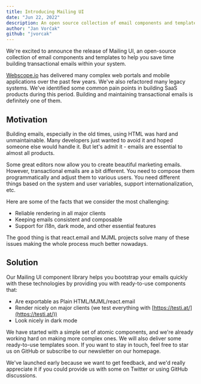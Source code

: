 ```yaml
---
title: Introducing Mailing UI
date: "Jun 22, 2022"
description: An open source collection of email components and templates
author: "Jan Vorčak"
github: "jvorcak"
---
```


We're excited to announce the release of Mailing UI, an open-source collection of email components and templates to help you save time building transactional emails within your system.

[Webscope.io](http://webscope.io/) has delivered many complex web portals and mobile applications over the past few years. We've also refactored many legacy systems. We've identified some common pain points in building SaaS products during this period. Building and maintaining transactional emails is definitely one of them.


## Motivation

Building emails, especially in the old times, using HTML was hard and unmaintainable. Many developers just wanted to avoid it and hoped someone else would handle it. But let's admit it - emails are essential to almost all products.

Some great editors now allow you to create beautiful marketing emails. However, transactional emails are a bit different. You need to compose them programmatically and adjust them to various users. You need different things based on the system and user variables, support internationalization, etc.

Here are some of the facts that we consider the most challenging:

- Reliable rendering in all major clients
- Keeping emails consistent and composable
- Support for i18n, dark mode, and other essential features

The good thing is that react.email and MJML projects solve many of these issues making the whole process much better nowadays.

## Solution

Our Mailing UI component library helps you bootstrap your emails quickly with these technologies by  providing you with ready-to-use components that: 

- Are exportable as Plain HTML/MJML/react.email
- Render nicely on major clients (we test everything with [https://testi.at/](https://testi.at/))
- Look nicely in dark mode

We have started with a simple set of atomic components, and we're already working hard on making more complex ones. We will also deliver some ready-to-use templates soon. If you want to stay in touch, feel free to star us on GitHub or subscribe to our newsletter on our homepage.

We've launched early because we want to get feedback, and we'd really appreciate it if you could provide us with some on Twitter or using GitHub discussions.
